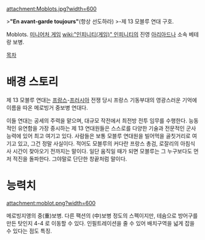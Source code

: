 attachment:Moblots.jpg?width=600

>'''"En avant-garde toujours"'''(항상 선도하라)
>-제 13 모블루 연대 구호.

Moblots. [[미니어처 게임]] [[wiki:"인피니티(게임)" 인피니티]]의 진영 [[아리아드나]] 소속 베테랑 보병.

[[목차]]
= 배경 스토리 =
제 13 모블루 연대는 [[프랑스]]-[[프러시아]] 전쟁 당시 프랑스 기동부대의 영광스러운 기억에 이름을 따온 메로빙거 중보병 연대다.

이들 연대는 공세의 주력을 맡으며, 대규모 작전에서 최전방 전투 임무를 수행한다. 능동적인 유연함을 가장 중시하는 제 13 연대원들은 스스로를 다양한 기술과 전문적인 군사 능력에 있어 최고 여기고 있다. 사람들은 보통 모블루 연대원을 빌어먹을 골칫거리로 여기고 있고, 그건 정말 사실이다. 적어도 모블루의 커다란 프랑스 총검, 로잘리의 아침식사 시간이 찾아오기 전까지는 말이다. 일단 움직일 때가 되면 모블루는 그 누구보다도 먼저 적진을 돌파한다. 그야말로 단단한 창끝처럼 말이다.


= 능력치 =
attachment:moblot.png?width=600

메로빙지앵의 중(重)보병. 다른 팩션의 (中)보병 정도의 스펙이지만, 테슘으로 방어구를 만든 탓인지 4-4 로 이동할 수 있다. 인필트레이션을 줄 수 있어 배치구역을 넓게 잡을 수 있다는 점도 특징.
